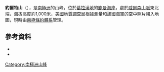 '''約爾特山'''（{{lang-en|Hjort Massif}}），是[[南極洲|南極洲]]的山峰，位於[[葛拉漢地|葛拉漢地]]的[[鮑曼海岸|鮑曼海岸]]，處於[[威爾森山脈|威爾森山脈]]東北端，海拔高度約1,000米，[[美國地質調查局|美國地質調查局]]根據測量和該國海軍的空中照片繪入地圖，現時由[[南極條約體系|南極條約體系]]管理。

==參考資料==
*{{cite gnis | type = antarid | id = 6818| name = Hjort Massif | accessdate = 2012-06-18}}
*{{usgs-gazetteer|id=6818}}

{{coord|72|8|S|61|25|W|source:GNIS|display=title}}

{{DEFAULTSORT:Hjort Massif}}
[[Category:南極洲山峰|Category:南極洲山峰]]


{{BowmanCoast-geo-stub}}